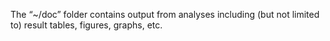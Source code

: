The "~/doc" folder contains output from analyses including (but not limited to) result tables, figures, graphs, etc. 
